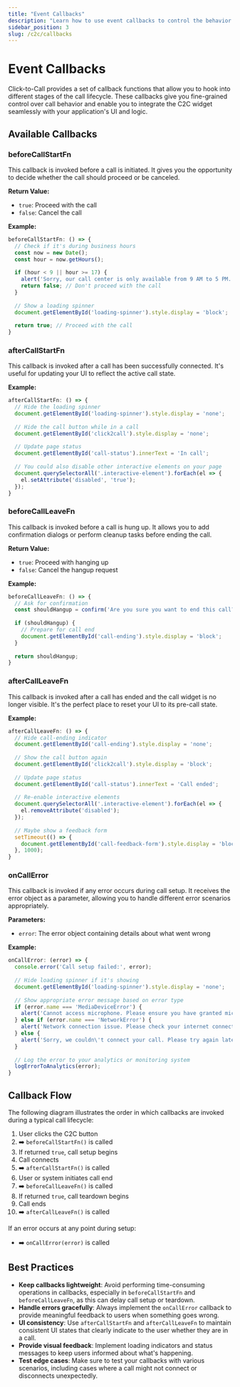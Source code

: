 ```yaml
---
title: "Event Callbacks"
description: "Learn how to use event callbacks to control the behavior of your Click-to-Call implementation"
sidebar_position: 3
slug: /c2c/callbacks
---
```


# Event Callbacks

Click-to-Call provides a set of callback functions that allow you to hook into different stages of the call lifecycle. These callbacks give you fine-grained control over call behavior and enable you to integrate the C2C widget seamlessly with your application's UI and logic.

## Available Callbacks

### beforeCallStartFn

This callback is invoked before a call is initiated. It gives you the opportunity to decide whether the call should proceed or be canceled.

**Return Value:**
- `true`: Proceed with the call
- `false`: Cancel the call

**Example:**

```javascript
beforeCallStartFn: () => {
  // Check if it's during business hours
  const now = new Date();
  const hour = now.getHours();
  
  if (hour < 9 || hour >= 17) {
    alert('Sorry, our call center is only available from 9 AM to 5 PM.');
    return false; // Don't proceed with the call
  }
  
  // Show a loading spinner
  document.getElementById('loading-spinner').style.display = 'block';
  
  return true; // Proceed with the call
}
```

### afterCallStartFn

This callback is invoked after a call has been successfully connected. It's useful for updating your UI to reflect the active call state.

**Example:**

```javascript
afterCallStartFn: () => {
  // Hide the loading spinner
  document.getElementById('loading-spinner').style.display = 'none';
  
  // Hide the call button while in a call
  document.getElementById('click2call').style.display = 'none';
  
  // Update page status
  document.getElementById('call-status').innerText = 'In call';
  
  // You could also disable other interactive elements on your page
  document.querySelectorAll('.interactive-element').forEach(el => {
    el.setAttribute('disabled', 'true');
  });
}
```

### beforeCallLeaveFn

This callback is invoked before a call is hung up. It allows you to add confirmation dialogs or perform cleanup tasks before ending the call.

**Return Value:**
- `true`: Proceed with hanging up
- `false`: Cancel the hangup request

**Example:**

```javascript
beforeCallLeaveFn: () => {
  // Ask for confirmation
  const shouldHangup = confirm('Are you sure you want to end this call?');
  
  if (shouldHangup) {
    // Prepare for call end
    document.getElementById('call-ending').style.display = 'block';
  }
  
  return shouldHangup;
}
```

### afterCallLeaveFn

This callback is invoked after a call has ended and the call widget is no longer visible. It's the perfect place to reset your UI to its pre-call state.

**Example:**

```javascript
afterCallLeaveFn: () => {
  // Hide call-ending indicator
  document.getElementById('call-ending').style.display = 'none';
  
  // Show the call button again
  document.getElementById('click2call').style.display = 'block';
  
  // Update page status
  document.getElementById('call-status').innerText = 'Call ended';
  
  // Re-enable interactive elements
  document.querySelectorAll('.interactive-element').forEach(el => {
    el.removeAttribute('disabled');
  });
  
  // Maybe show a feedback form
  setTimeout(() => {
    document.getElementById('call-feedback-form').style.display = 'block';
  }, 1000);
}
```

### onCallError

This callback is invoked if any error occurs during call setup. It receives the error object as a parameter, allowing you to handle different error scenarios appropriately.

**Parameters:**
- `error`: The error object containing details about what went wrong

**Example:**

```javascript
onCallError: (error) => {
  console.error('Call setup failed:', error);
  
  // Hide loading spinner if it's showing
  document.getElementById('loading-spinner').style.display = 'none';
  
  // Show appropriate error message based on error type
  if (error.name === 'MediaDeviceError') {
    alert('Cannot access microphone. Please ensure you have granted microphone permissions to this site.');
  } else if (error.name === 'NetworkError') {
    alert('Network connection issue. Please check your internet connection and try again.');
  } else {
    alert('Sorry, we couldn\'t connect your call. Please try again later.');
  }
  
  // Log the error to your analytics or monitoring system
  logErrorToAnalytics(error);
}
```

## Callback Flow

The following diagram illustrates the order in which callbacks are invoked during a typical call lifecycle:

1. User clicks the C2C button
2. ➡️ `beforeCallStartFn()` is called
3. If returned `true`, call setup begins
4. Call connects
5. ➡️ `afterCallStartFn()` is called
6. User or system initiates call end
7. ➡️ `beforeCallLeaveFn()` is called
8. If returned `true`, call teardown begins
9. Call ends
10. ➡️ `afterCallLeaveFn()` is called

If an error occurs at any point during setup:
- ➡️ `onCallError(error)` is called

## Best Practices

- **Keep callbacks lightweight**: Avoid performing time-consuming operations in callbacks, especially in `beforeCallStartFn` and `beforeCallLeaveFn`, as this can delay call setup or teardown.
- **Handle errors gracefully**: Always implement the `onCallError` callback to provide meaningful feedback to users when something goes wrong.
- **UI consistency**: Use `afterCallStartFn` and `afterCallLeaveFn` to maintain consistent UI states that clearly indicate to the user whether they are in a call.
- **Provide visual feedback**: Implement loading indicators and status messages to keep users informed about what's happening.
- **Test edge cases**: Make sure to test your callbacks with various scenarios, including cases where a call might not connect or disconnects unexpectedly. 